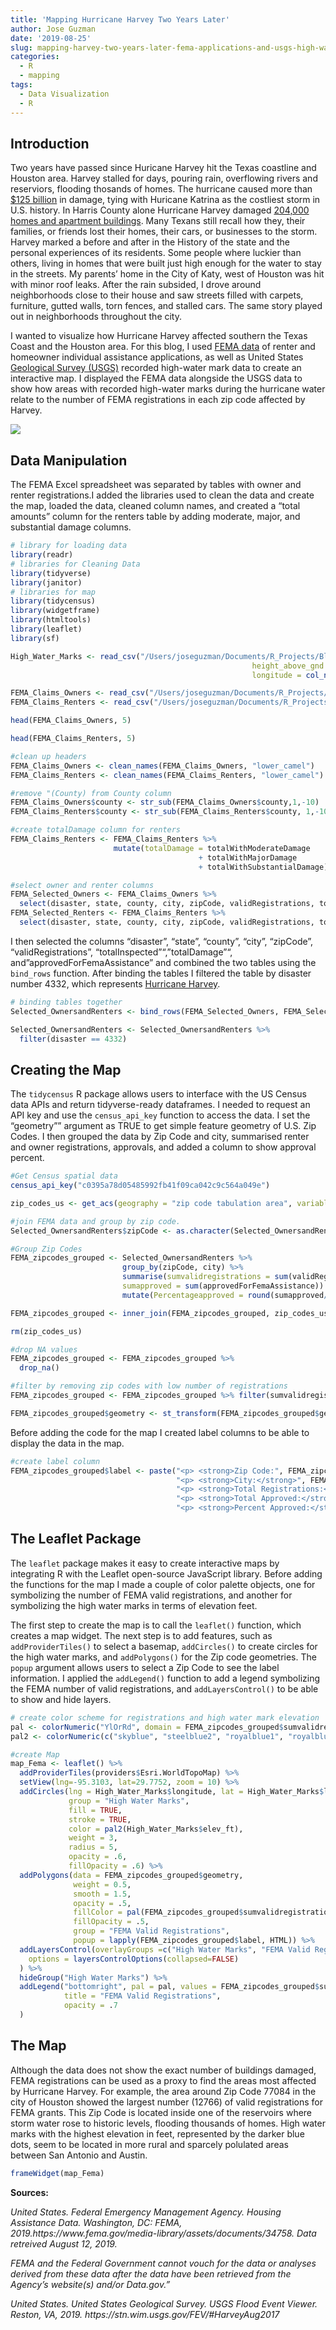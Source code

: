```yaml
---
title: 'Mapping Hurricane Harvey Two Years Later'
author: Jose Guzman
date: '2019-08-25'
slug: mapping-harvey-two-years-later-fema-applications-and-usgs-high-water-marks
categories:
  - R
  - mapping
tags:
  - Data Visualization
  - R
---
```


## Introduction

Two years have passed since Huricane Harvey hit the Texas coastline and Houston area. Harvey stalled for days, pouring rain, overflowing rivers and reserviors, flooding thosands of homes. The hurricane caused more than [$125 billion](https://www.nhc.noaa.gov/news/UpdatedCostliest.pdf) in damage, tying with Huricane Katrina as the costliest storm in U.S. history. In Harris County alone Hurricane Harvey damaged [204,000 homes and apartment buildings](https://www.houstonchronicle.com/news/article/In-Harvey-s-deluge-most-damaged-homes-were-12794820.php). Many Texans still recall how they, their families, or friends lost their homes, their cars, or businesses to the storm. Harvey marked a before and after in the History of the state and the personal experiences of its residents. Some people where luckier than others, living in homes that were built just high enough for the water to stay in the streets. My parents’ home in the City of Katy, west of Houston was hit with minor roof leaks. After the rain subsided, I drove around neighborhoods close to their house and saw streets filled with carpets, furniture, gutted walls, torn fences, and stalled cars. The same story played out in neighborhoods throughout the city. 

I wanted to visualize how Hurricane Harvey affected southern the Texas Coast and the Houston area. For this blog, I used [FEMA data](https://www.fema.gov/media-library/assets/documents/34758) of renter and homeowner individual assistance applications, as well as United States [Geological Survey (USGS)](https://stn.wim.usgs.gov/fev/#HarveyAug2017) recorded high-water mark data to create an interactive map. I displayed the FEMA data alongside the USGS data to show how areas with recorded high-water marks during the hurricane water relate to the number of FEMA registrations in each zip code affected by Harvey. 

![](https://media.giphy.com/media/lok4pktE7Cf7y2zYy5/giphy.gif)

## Data Manipulation 

The FEMA Excel spreadsheet was separated by tables with owner and renter registrations.I added the libraries used to clean the data and create the map, loaded the data, cleaned column names, and created a "total amounts" column for the renters table by adding moderate, major, and substantial damage columns. 

```r
# library for loading data
library(readr)
# libraries for Cleaning Data
library(tidyverse)
library(janitor)
# libraries for map
library(tidycensus)
library(widgetframe)
library(htmltools)
library(leaflet)
library(sf)
```

```r
High_Water_Marks <- read_csv("/Users/joseguzman/Documents/R_Projects/Blog_Version_3/Harvey_Map_Data/USGSHWMs.csv", col_types = cols(elev_ft = col_number(), 
                                                      height_above_gnd = col_number(), latitude = col_number(), 
                                                      longitude = col_number()))

FEMA_Claims_Owners <- read_csv("/Users/joseguzman/Documents/R_Projects/Blog_Version_3/Harvey_Map_Data/owners.csv")
FEMA_Claims_Renters <- read_csv("/Users/joseguzman/Documents/R_Projects/Blog_Version_3/Harvey_Map_Data/Renters.csv")
```

```r
head(FEMA_Claims_Owners, 5)
```

```r
head(FEMA_Claims_Renters, 5)
```

```r
#clean up headers 
FEMA_Claims_Owners <- clean_names(FEMA_Claims_Owners, "lower_camel")
FEMA_Claims_Renters <- clean_names(FEMA_Claims_Renters, "lower_camel")
```

```r
#remove "(County) from County column
FEMA_Claims_Owners$county <- str_sub(FEMA_Claims_Owners$county,1,-10)
FEMA_Claims_Renters$county <- str_sub(FEMA_Claims_Renters$county, 1,-10)
```

```r
#create totalDamage column for renters
FEMA_Claims_Renters <- FEMA_Claims_Renters %>%
                       mutate(totalDamage = totalWithModerateDamage 
                                          + totalWithMajorDamage 
                                          + totalWithSubstantialDamage)
```

```r
#select owner and renter columns 
FEMA_Selected_Owners <- FEMA_Claims_Owners %>% 
  select(disaster, state, county, city, zipCode, validRegistrations, totalInspected, totalDamage, approvedForFemaAssistance)
FEMA_Selected_Renters <- FEMA_Claims_Renters %>%
  select(disaster, state, county, city, zipCode, validRegistrations, totalInspected, totalDamage, approvedForFemaAssistance)
```

I then selected the columns "disaster", "state", "county", "city", "zipCode", "validRegistrations", "totalInspected"", "totalDamage"", and "approvedForFemaAssistance" and combined the two tables using the `bind_rows` function. After binding the tables I filtered the table by disaster number 4332, which represents [Hurricane Harvey](https://www.fema.gov/disaster/4332). 

```r
# binding tables together
Selected_OwnersandRenters <- bind_rows(FEMA_Selected_Owners, FEMA_Selected_Renters)

Selected_OwnersandRenters <- Selected_OwnersandRenters %>%
  filter(disaster == 4332)
```

## Creating the Map

The `tidycensus` R package allows users to interface with the US Census data APIs and return tidyverse-ready dataframes. I needed to request an API key and use the `census_api_key` function to access the data. I set the "geometry"" argument as TRUE to get simple feature geometry of U.S. Zip Codes. I then grouped the data by Zip Code and city, summarised renter and owner registrations, approvals, and added a column to show approval percent. 

```r
#Get Census spatial data
census_api_key("c0395a78d05485992fb41f09ca042c9c564a049e")
```

```r
zip_codes_us <- get_acs(geography = "zip code tabulation area", variables = "B00002_001", geometry = TRUE)
```

```r
#join FEMA data and group by zip code. 
Selected_OwnersandRenters$zipCode <- as.character(Selected_OwnersandRenters$zipCode)

#Group Zip Codes 
FEMA_zipcodes_grouped <- Selected_OwnersandRenters %>% 
                         group_by(zipCode, city) %>%
                         summarise(sumvalidregistrations = sum(validRegistrations), 
                         sumapproved = sum(approvedForFemaAssistance)) %>%
                         mutate(Percentageapproved = round(sumapproved/sumvalidregistrations, 2))

FEMA_zipcodes_grouped <- inner_join(FEMA_zipcodes_grouped, zip_codes_us,  by = c("zipCode" = "GEOID"))
```

```r
rm(zip_codes_us)
```

```r
#drop NA values
FEMA_zipcodes_grouped <- FEMA_zipcodes_grouped %>%
  drop_na()

#filter by removing zip codes with low number of registrations
FEMA_zipcodes_grouped <- FEMA_zipcodes_grouped %>% filter(sumvalidregistrations > 25)

FEMA_zipcodes_grouped$geometry <- st_transform(FEMA_zipcodes_grouped$geometry, 4326)
```

Before adding the code for the map I created label columns to be able to display the data in the map.

```r
#create label column
FEMA_zipcodes_grouped$label <- paste("<p> <strong>Zip Code:", FEMA_zipcodes_grouped$zipCode,"</P>",
                                     "<p> <strong>City:</strong>", FEMA_zipcodes_grouped$city,"</P>",
                                     "<p> <strong>Total Registrations:</strong>", FEMA_zipcodes_grouped$sumvalidregistrations,"</P>",
                                     "<p> <strong>Total Approved:</strong>", FEMA_zipcodes_grouped$sumapproved, "</P>", 
                                     "<p> <strong>Percent Approved:</strong>", FEMA_zipcodes_grouped$Percentageapproved * 100 , " % </P>")
```

## The Leaflet Package

The `leaflet` package makes it easy to create interactive maps by integrating R with the Leaflet open-source JavaScript library. Before adding the functions for the map I made a couple of color palette objects, one for symbolizing the number of FEMA valid registrations, and another for symbolizing the high water marks in terms of elevation feet. 

The first step to create the map is to call the `leaflet()` function, which creates a map widget. The next step is to add features, such as `addProviderTiles()` to select a basemap, `addCircles()` to create circles for the high water marks, and `addPolygons()` for the Zip code geometries. The `popup` argument allows users to select a Zip Code to see the label information. I applied the `addLegend()` function to add a legend symbolizing the FEMA number of valid registrations, and `addLayersControl()` to be able to show and hide layers.

```r
# create color scheme for registrations and high water mark elevation
pal <- colorNumeric("YlOrRd", domain = FEMA_zipcodes_grouped$sumvalidregistrations, n = 4)
pal2 <- colorNumeric(c("skyblue", "steelblue2", "royalblue1", "royalblue2"), domain = High_Water_Marks$elev_ft, n = 4)

#create Map
map_Fema <- leaflet() %>%
  addProviderTiles(providers$Esri.WorldTopoMap) %>%
  setView(lng=-95.3103, lat=29.7752, zoom = 10) %>%
  addCircles(lng = High_Water_Marks$longitude, lat = High_Water_Marks$latitude, 
             group = "High Water Marks",
             fill = TRUE,
             stroke = TRUE,
             color = pal2(High_Water_Marks$elev_ft),
             weight = 3,
             radius = 5,
             opacity = .6,
             fillOpacity = .6) %>%
  addPolygons(data = FEMA_zipcodes_grouped$geometry, 
              weight = 0.5, 
              smooth = 1.5, 
              opacity = .5,
              fillColor = pal(FEMA_zipcodes_grouped$sumvalidregistrations),
              fillOpacity = .5,
              group = "FEMA Valid Registrations",
              popup = lapply(FEMA_zipcodes_grouped$label, HTML)) %>%
  addLayersControl(overlayGroups =c("High Water Marks", "FEMA Valid Registrations"),
    options = layersControlOptions(collapsed=FALSE)
  ) %>% 
  hideGroup("High Water Marks") %>%
  addLegend("bottomright", pal = pal, values = FEMA_zipcodes_grouped$sumvalidregistrations,
            title = "FEMA Valid Registrations",
            opacity = .7
  )
```

## The Map

Although the data does not show the exact number of buildings damaged, FEMA registrations can be used as a proxy to find the areas most affected by Hurricane Harvey. For example, the area around Zip Code 77084 in the city of Houston showed the largest number (12766) of valid registrations for FEMA grants. This Zip Code is located inside one of the reservoirs where storm water rose to historic levels, flooding thousands of homes. High water marks with the highest elevation in feet, represented by the darker blue dots, seem to be located in more rural and sparcely polulated areas between San Antonio and Austin.


```r
frameWidget(map_Fema)
```


**Sources:**

*United States. Federal Emergency Management Agency. Housing Assistance Data. Washington, DC: FEMA, 2019.https://www.fema.gov/media-library/assets/documents/34758. Data retreived August 12, 2019.*

*FEMA and the Federal Government cannot vouch for the data or analyses derived from these data after the data have been retrieved from the Agency's website(s) and/or Data.gov."*

*United States. United States Geological Survey. USGS Flood Event Viewer. Reston, VA, 2019. 
https://stn.wim.usgs.gov/FEV/#HarveyAug2017*



